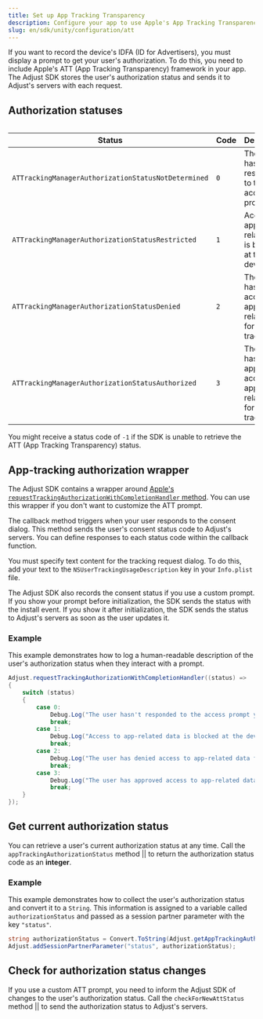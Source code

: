 ```yaml
---
title: Set up App Tracking Transparency
description: Configure your app to use Apple's App Tracking Transparency framework
slug: en/sdk/unity/configuration/att
---
```



If you want to record the device's <Abbr>IDFA (ID for Advertisers)</Abbr>, you must display a prompt to get your user's authorization. To do this, you need to include Apple's <Abbr>ATT (App Tracking Transparency)</Abbr> framework in your app. The Adjust SDK stores the user's authorization status and sends it to Adjust's servers with each request.

## Authorization statuses

<Table>

| Status                                              | Code | Description                                                          |
| --------------------------------------------------- | ---- | -------------------------------------------------------------------- |
| `ATTrackingManagerAuthorizationStatusNotDetermined` | `0`  | The user hasn't responded to the access prompt yet                   |
| `ATTrackingManagerAuthorizationStatusRestricted`    | `1`  | Access to app-related data is blocked at the device level            |
| `ATTrackingManagerAuthorizationStatusDenied`        | `2`  | The user has denied access to app-related data for device tracking   |
| `ATTrackingManagerAuthorizationStatusAuthorized`    | `3`  | The user has approved access to app-related data for device tracking |

</Table>

<Callout type="note">

You might receive a status code of `-1` if the SDK is unable to retrieve the <Abbr>ATT (App Tracking Transparency)</Abbr> status.

</Callout>

## App-tracking authorization wrapper

The Adjust SDK contains a wrapper around [Apple's `requestTrackingAuthorizationWithCompletionHandler` method](https://developer.apple.com/documentation/apptrackingtransparency/attrackingmanager/3547037-requesttrackingauthorizationwith). You can use this wrapper if you don't want to customize the ATT prompt.

The callback method triggers when your user responds to the consent dialog. This method sends the user's consent status code to Adjust's servers. You can define responses to each status code within the callback function.

You must specify text content for the tracking request dialog. To do this, add your text to the `NSUserTrackingUsageDescription` key in your `Info.plist` file.

<Callout type="tip">

The Adjust SDK also records the consent status if you use a custom prompt. If you show your prompt before initialization, the SDK sends the status with the install event. If you show it after initialization, the SDK sends the status to Adjust's servers as soon as the user updates it.

</Callout>

<RequestTrackingAuthorization />

### Example

This example demonstrates how to log a human-readable description of the user's authorization status when they interact with a prompt.

```c#
Adjust.requestTrackingAuthorizationWithCompletionHandler((status) =>
{
    switch (status)
    {
        case 0:
            Debug.Log("The user hasn't responded to the access prompt yet.");
            break;
        case 1:
            Debug.Log("Access to app-related data is blocked at the device level.");
            break;
        case 2:
            Debug.Log("The user has denied access to app-related data for device tracking.");
            break;
        case 3:
            Debug.Log("The user has approved access to app-related data for device tracking.");
            break;
    }
});
```

## Get current authorization status

You can retrieve a user's current authorization status at any time. Call the <Tooltip>`appTrackingAuthorizationStatus` method || <AppTrackingAuthorizationStatusSig /></Tooltip> to return the authorization status code as an **integer**.

<AppTrackingAuthorizationStatus />

### Example

This example demonstrates how to collect the user's authorization status and convert it to a `String`. This information is assigned to a variable called `authorizationStatus` and passed as a session partner parameter with the key `"status"`.

```c#
string authorizationStatus = Convert.ToString(Adjust.getAppTrackingAuthorizationStatus());
Adjust.addSessionPartnerParameter("status", authorizationStatus);
```

## Check for authorization status changes

If you use a custom ATT prompt, you need to inform the Adjust SDK of changes to the user's authorization status. Call the <Tooltip>`checkForNewAttStatus` method || <CheckForNewAttStatusSig /></Tooltip> to send the authorization status to Adjust's servers.

<CheckForNewAttStatus />
